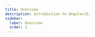 ```yaml
---
title: Overview
description: Introduction to AngularJS.
sidebar:
  label: Overview
  order: 1
---
```



<CardGrid>
  <LinkCard
    title="Try the tutorial"
    href="/es/guides/authoring-content/"
    description="Get your hands on AngularJS"
  />
  <LinkCard
    title="Read the guides"
    href="/guides/beginner/controllers"
    description="Learn the concepts behind the framework"
  />
  <LinkCard
    title="Deploy your app"
    href="/deployment"
    description="Drop your build artifact in production"
  />
  <LinkCard
    title="Learn best practices"
    href="/best-practices/project-structure/"
    description="Project structure, style guide, performance,.. Pick your poison"
  />
</CardGrid>

